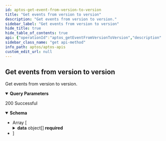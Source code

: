 ```yaml
---
id: aptos-get-event-from-version-to-version
title: "Get events from version to version"
description: "Get events from version to version."
sidebar_label: "Get events from version to version"
hide_title: true
hide_table_of_contents: true
api: {"operationId":"aptos_getEventFromVersionToVersion","description":"Get events from version to version.","parameters":[{"name":"from_version","required":true,"in":"query","description":"The minimum version number","example":999,"schema":{"type":"number"}},{"name":"to_version","required":true,"in":"query","description":"The maximum version number","example":1000,"schema":{"type":"number"}},{"name":"limit","required":false,"in":"query","description":"Number of item displayed per page, default: 10","schema":{"type":"number"}},{"name":"offset","required":false,"in":"query","description":"Number of skipped item, default: 0","schema":{"type":"number"}}],"responses":{"200":{"description":"200 Successful","content":{"application/json":{"schema":{"type":"array","items":{"type":"object","properties":{"data":{"description":"Array of documents","type":"array","items":{"type":"object","properties":{"blockHeight":{"type":"number","example":48569766,"description":"blockHeight"},"blockTime":{"format":"date-time","type":"string","example":"2023-06-13 18:17:09.819","description":"blockTime"},"timestamp":{"type":"number","example":1686655029819390,"description":"timestamp"},"txVersion":{"type":"number","example":125033617,"description":"txVersion"},"txHash":{"type":"string","example":"0xdf4b0d8b621cd39e3d3dc4e24f82f0ad045014653aa0ccee9256810e1db3c8ef","description":"txHash"},"txType":{"type":"string","example":"block_metadata_transaction","description":"txType"},"creationNumber":{"type":"number","example":3,"description":"creationNumber"},"accountAddress":{"type":"string","example":"0xb723f7fb05992065f97b0562bf5a6eac95f6044134efd2ee2bf95607eb1942c7","description":"accountAddress"},"sequenceNumber":{"type":"number","example":17,"description":"sequenceNumber"},"type":{"type":"string","example":"0x1::coin::WithdrawEvent","description":"type"},"eventIndex":{"type":"number","example":1,"description":"eventIndex"},"amount":{"type":"number","example":4441891,"description":"amount","nullable":true},"moduleName":{"type":"string","example":"0x6173736574","description":"moduleName","nullable":true},"structName":{"type":"string","example":"0x6173736574","description":"structName","nullable":true},"data":{"type":"string","example":"{\"amount\": \"11385\"}","description":"data"}},"required":["blockHeight","blockTime","timestamp","txVersion","txHash","txType","creationNumber","accountAddress","sequenceNumber","type","eventIndex","amount","moduleName","structName","data"],"title":"LogResponseDto"}}},"required":["data"],"title":"ListLogResponseDto"}}}}}},"tags":["Get events"],"security":[{"apiKey":[]}],"method":"get","path":"/v1/event/eventFromVersionToVersion","servers":[{"url":"https://aptos-mainnet-api.blocklens.io","description":"Aptos Mainnet Dev Server"}],"securitySchemes":{"bearer":{"scheme":"bearer","bearerFormat":"JWT","type":"http"},"basic":{"type":"http","scheme":"basic"},"apiKey":{"type":"apiKey","name":"X-API-KEY","in":"header"}},"info":{"title":"APTOS APIs","description":"Swagger documentation","version":"1.0.0","contact":{}},"postman":{"name":"Get events from version to version","description":{"content":"Get events from version to version.","type":"text/plain"},"url":{"path":["v1","event","eventFromVersionToVersion"],"host":["{{baseUrl}}"],"query":[{"disabled":false,"description":{"content":"(Required) The minimum version number","type":"text/plain"},"key":"from_version","value":""},{"disabled":false,"description":{"content":"(Required) The maximum version number","type":"text/plain"},"key":"to_version","value":""},{"disabled":false,"description":{"content":"Number of item displayed per page, default: 10","type":"text/plain"},"key":"limit","value":""},{"disabled":false,"description":{"content":"Number of skipped item, default: 0","type":"text/plain"},"key":"offset","value":""}],"variable":[]},"header":[{"key":"Accept","value":"application/json"}],"method":"GET","auth":{"type":"apikey","apikey":[{"type":"any","value":"X-API-KEY","key":"key"},{"type":"any","value":"<API Key>","key":"value"},{"type":"any","value":"header","key":"in"}]}}}
sidebar_class_name: "get api-method"
info_path: aptos/aptos-apis
custom_edit_url: null
---
```



## Get events from version to version



Get events from version to version.

<details style={{"marginBottom":"1rem"}} data-collapsed={false} open={true}><summary style={{}}><strong>Query Parameters</strong></summary><div><ul><ParamsItem className={"paramsItem"} param={{"name":"from_version","required":true,"in":"query","description":"The minimum version number","example":999,"schema":{"type":"number"}}}></ParamsItem><ParamsItem className={"paramsItem"} param={{"name":"to_version","required":true,"in":"query","description":"The maximum version number","example":1000,"schema":{"type":"number"}}}></ParamsItem><ParamsItem className={"paramsItem"} param={{"name":"limit","required":false,"in":"query","description":"Number of item displayed per page, default: 10","schema":{"type":"number"}}}></ParamsItem><ParamsItem className={"paramsItem"} param={{"name":"offset","required":false,"in":"query","description":"Number of skipped item, default: 0","schema":{"type":"number"}}}></ParamsItem></ul></div></details><div><ApiTabs><TabItem label={"200"} value={"200"}><div>

200 Successful

</div><div><MimeTabs schemaType={"response"}><TabItem label={"application/json"} value={"application/json"}><SchemaTabs><TabItem label={"Schema"} value={"Schema"}><details style={{}} data-collapsed={false} open={true}><summary style={{"textAlign":"left"}}><strong>Schema</strong></summary><div style={{"textAlign":"left","marginLeft":"1rem"}}></div><ul style={{"marginLeft":"1rem"}}><li><div style={{"fontSize":"var(--ifm-code-font-size)","opacity":"0.6","marginLeft":"-.5rem","paddingBottom":".5rem"}}>Array [</div></li><SchemaItem collapsible={true} className={"schemaItem"}><details style={{}}><summary style={{}}><strong>data</strong><span style={{"opacity":"0.6"}}> object[]</span><strong style={{"fontSize":"var(--ifm-code-font-size)","color":"var(--openapi-required)"}}> required</strong></summary><div style={{"marginLeft":"1rem"}}><div style={{"marginTop":".5rem","marginBottom":".5rem"}}>

Array of documents

</div><li><div style={{"fontSize":"var(--ifm-code-font-size)","opacity":"0.6","marginLeft":"-.5rem","paddingBottom":".5rem"}}>Array [</div></li><SchemaItem collapsible={false} name={"blockHeight"} required={true} schemaName={"number"} qualifierMessage={undefined} schema={{"type":"number","example":48569766,"description":"blockHeight"}}></SchemaItem><SchemaItem collapsible={false} name={"blockTime"} required={true} schemaName={"date-time"} qualifierMessage={undefined} schema={{"format":"date-time","type":"string","example":"2023-06-13 18:17:09.819","description":"blockTime"}}></SchemaItem><SchemaItem collapsible={false} name={"timestamp"} required={true} schemaName={"number"} qualifierMessage={undefined} schema={{"type":"number","example":1686655029819390,"description":"timestamp"}}></SchemaItem><SchemaItem collapsible={false} name={"txVersion"} required={true} schemaName={"number"} qualifierMessage={undefined} schema={{"type":"number","example":125033617,"description":"txVersion"}}></SchemaItem><SchemaItem collapsible={false} name={"txHash"} required={true} schemaName={"string"} qualifierMessage={undefined} schema={{"type":"string","example":"0xdf4b0d8b621cd39e3d3dc4e24f82f0ad045014653aa0ccee9256810e1db3c8ef","description":"txHash"}}></SchemaItem><SchemaItem collapsible={false} name={"txType"} required={true} schemaName={"string"} qualifierMessage={undefined} schema={{"type":"string","example":"block_metadata_transaction","description":"txType"}}></SchemaItem><SchemaItem collapsible={false} name={"creationNumber"} required={true} schemaName={"number"} qualifierMessage={undefined} schema={{"type":"number","example":3,"description":"creationNumber"}}></SchemaItem><SchemaItem collapsible={false} name={"accountAddress"} required={true} schemaName={"string"} qualifierMessage={undefined} schema={{"type":"string","example":"0xb723f7fb05992065f97b0562bf5a6eac95f6044134efd2ee2bf95607eb1942c7","description":"accountAddress"}}></SchemaItem><SchemaItem collapsible={false} name={"sequenceNumber"} required={true} schemaName={"number"} qualifierMessage={undefined} schema={{"type":"number","example":17,"description":"sequenceNumber"}}></SchemaItem><SchemaItem collapsible={false} name={"type"} required={true} schemaName={"string"} qualifierMessage={undefined} schema={{"type":"string","example":"0x1::coin::WithdrawEvent","description":"type"}}></SchemaItem><SchemaItem collapsible={false} name={"eventIndex"} required={true} schemaName={"number"} qualifierMessage={undefined} schema={{"type":"number","example":1,"description":"eventIndex"}}></SchemaItem><SchemaItem collapsible={false} name={"amount"} required={true} schemaName={"number"} qualifierMessage={undefined} schema={{"type":"number","example":4441891,"description":"amount","nullable":true}}></SchemaItem><SchemaItem collapsible={false} name={"moduleName"} required={true} schemaName={"string"} qualifierMessage={undefined} schema={{"type":"string","example":"0x6173736574","description":"moduleName","nullable":true}}></SchemaItem><SchemaItem collapsible={false} name={"structName"} required={true} schemaName={"string"} qualifierMessage={undefined} schema={{"type":"string","example":"0x6173736574","description":"structName","nullable":true}}></SchemaItem><SchemaItem collapsible={false} name={"data"} required={true} schemaName={"string"} qualifierMessage={undefined} schema={{"type":"string","example":"{\"amount\": \"11385\"}","description":"data"}}></SchemaItem><li><div style={{"fontSize":"var(--ifm-code-font-size)","opacity":"0.6","marginLeft":"-.5rem"}}>]</div></li></div></details></SchemaItem><li><div style={{"fontSize":"var(--ifm-code-font-size)","opacity":"0.6","marginLeft":"-.5rem"}}>]</div></li></ul></details></TabItem><TabItem label={"Example (from schema)"} value={"Example (from schema)"}><ResponseSamples responseExample={"[\n  {\n    \"data\": [\n      {\n        \"blockHeight\": 48569766,\n        \"blockTime\": \"2023-06-13 18:17:09.819\",\n        \"timestamp\": 1686655029819390,\n        \"txVersion\": 125033617,\n        \"txHash\": \"0xdf4b0d8b621cd39e3d3dc4e24f82f0ad045014653aa0ccee9256810e1db3c8ef\",\n        \"txType\": \"block_metadata_transaction\",\n        \"creationNumber\": 3,\n        \"accountAddress\": \"0xb723f7fb05992065f97b0562bf5a6eac95f6044134efd2ee2bf95607eb1942c7\",\n        \"sequenceNumber\": 17,\n        \"type\": \"0x1::coin::WithdrawEvent\",\n        \"eventIndex\": 1,\n        \"amount\": 4441891,\n        \"moduleName\": \"0x6173736574\",\n        \"structName\": \"0x6173736574\",\n        \"data\": \"{\\\"amount\\\": \\\"11385\\\"}\"\n      }\n    ]\n  }\n]"} language={"json"}></ResponseSamples></TabItem></SchemaTabs></TabItem></MimeTabs></div></TabItem></ApiTabs></div>
      